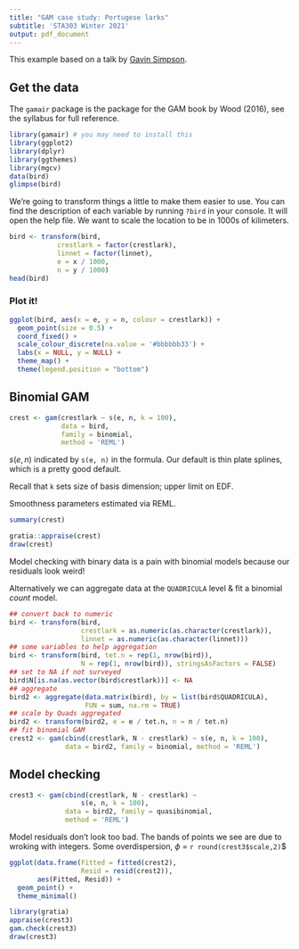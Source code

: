 ```yaml
---
title: "GAM case study: Portugese larks"
subtitle: 'STA303 Winter 2021'
output: pdf_document
---
```


This example based on a talk by [Gavin Simpson](https://github.com/gavinsimpson).

## Get the data

The `gamair` package is the package for the GAM book by Wood (2016), see the syllabus for full reference.

```r
library(gamair) # you may need to install this
library(ggplot2)
library(dplyr)
library(ggthemes)
library(mgcv)
data(bird)
glimpse(bird)
```

We're going to transform things a little to make them easier to use. You can find the description of each variable by running `?bird` in your console. It will open the help file. We want to scale the location to be in 1000s of kilimeters.

```r
bird <- transform(bird,
            crestlark = factor(crestlark),
            linnet = factor(linnet),
            e = x / 1000,
            n = y / 1000)
head(bird)
```

### Plot it!
```r
ggplot(bird, aes(x = e, y = n, colour = crestlark)) + 
  geom_point(size = 0.5) + 
  coord_fixed() + 
  scale_colour_discrete(na.value = '#bbbbbb33') + 
  labs(x = NULL, y = NULL) +
  theme_map() +
  theme(legend.position = "bottom")
```


## Binomial GAM


```r
crest <- gam(crestlark ~ s(e, n, k = 100),
             data = bird,
             family = binomial,
             method = 'REML')
```

$s(e, n)$ indicated by `s(e, n)` in the formula. Our default is thin plate splines, which is a pretty good default.

Recall that `k` sets size of basis dimension; upper limit on EDF.

Smoothness parameters estimated via REML.

```r
summary(crest)

gratia::appraise(crest)
draw(crest)
```


Model checking with binary data is a pain with binomial models because our residuals look weird!

Alternatively we can aggregate data at the `QUADRICULA` level & fit a binomial _count_ model.

```r
## convert back to numeric
bird <- transform(bird,
                  crestlark = as.numeric(as.character(crestlark)),
                  linnet = as.numeric(as.character(linnet)))
## some variables to help aggregation
bird <- transform(bird, tet.n = rep(1, nrow(bird)),
                  N = rep(1, nrow(bird)), stringsAsFactors = FALSE)
## set to NA if not surveyed
bird$N[is.na(as.vector(bird$crestlark))] <- NA
## aggregate
bird2 <- aggregate(data.matrix(bird), by = list(bird$QUADRICULA),
                   FUN = sum, na.rm = TRUE)
## scale by Quads aggregated
bird2 <- transform(bird2, e = e / tet.n, n = n / tet.n)
## fit binomial GAM
crest2 <- gam(cbind(crestlark, N - crestlark) ~ s(e, n, k = 100),
              data = bird2, family = binomial, method = 'REML')
```


## Model checking

```r
crest3 <- gam(cbind(crestlark, N - crestlark) ~
                  s(e, n, k = 100),
              data = bird2, family = quasibinomial,
              method = 'REML')
```


Model residuals don't look too bad. The bands of points we see are due to wroking with integers. Some overdispersion, $\phi$ = `r round(crest3$scale,2)`$


```r
ggplot(data.frame(Fitted = fitted(crest2),
                  Resid = resid(crest2)),
       aes(Fitted, Resid)) + 
  geom_point() +
  theme_minimal()
```


```r
library(gratia)
appraise(crest3)
gam.check(crest3)
draw(crest3)
```


